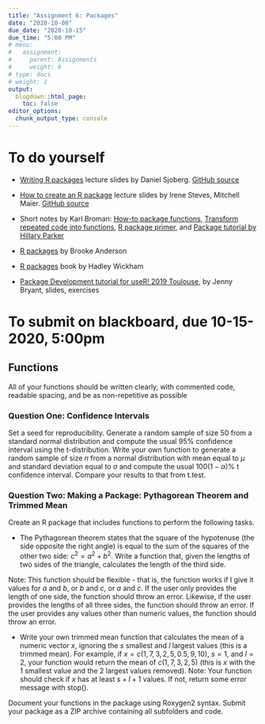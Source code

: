 ```yaml
---
title: "Assignment 6: Packages"
date: "2020-10-08"
due_date: "2020-10-15"
due_time: "5:00 PM"
# menu:
#   assignment:
#     parent: Assignments
#     weight: 6
# type: docs
# weight: 1
output:
  blogdown::html_page:
    toc: false
editor_options: 
  chunk_output_type: console
---
```


# To do yourself

- [Writing R packages](http://www.danieldsjoberg.com/writing-R-packages/#1) lecture slides by Daniel Sjoberg. [GitHub source](https://github.com/ddsjoberg/writing-R-packages)

- [How to create an R package](https://isteves.github.io/r-pkg-intro/Presentation.html#/) lecture slides by Irene Steves, Mitchell Maier. [GitHub source](https://github.com/isteves/r-pkg-intro)

- Short notes by Karl Broman: [How-to package functions](http://kbroman.org/steps2rr/pages/packages.html), [Transform repeated code into functions](http://kbroman.org/steps2rr/pages/functions.html), [R package primer](http://kbroman.org/pkg_primer/), and [Package tutorial by Hillary Parker](https://hilaryparker.com/2014/04/29/writing-an-r-package-from-scratch/) 

- [R packages](https://geanders.github.io/RProgrammingForResearch/reproducible-research-3.html) by Brooke Anderson

- [R packages](http://r-pkgs.had.co.nz/) book by Hadley Wickham

- [Package Development tutorial for useR! 2019 Toulouse](https://github.com/jennybc/pkg-dev-tutorial), by Jenny Bryant, slides, exercises

# To submit on blackboard, due 10-15-2020, 5:00pm

## Functions
All of your functions should be written clearly, with commented code, readable spacing, and be as non-repetitive as possible 

### Question One: Confidence Intervals
Set a seed for reproducibility. Generate a random sample of size $50$ from a standard normal distribution and compute the usual $95\%$ confidence interval using the t-distribution. Write your own function to generate a random sample of size $n$ from a normal distribution with mean equal to $\mu$ and standard deviation equal to $\sigma$ and compute the usual $100(1−\alpha)\%$ t confidence interval. Compare your results to that from t.test.

### Question Two: Making a Package: Pythagorean Theorem and Trimmed Mean
Create an R package that includes functions to perform the following tasks.

- The Pythagorean theorem states that the square of the hypotenuse (the side opposite the right angle) is equal to the sum of the squares of the other two side: $c^2=a^2+b^2$. Write a function that, given the lengths of two sides of the triangle, calculates the length of the third side.

Note: This function should be flexible - that is, the function works if I give it values for $a$ and $b$, or $b$ and $c$, or $a$ and $c$. If the user only provides the length of one side, the function should throw an error. Likewise, if the user provides the lengths of all three sides, the function should throw an error. If the user provides any values other than numeric values, the function should throw an error.

- Write your own trimmed mean function that calculates the mean of a numeric vector $x$, ignoring the $s$ smallest and $l$ largest values (this is a trimmed mean). For example, if $x=c(1,7,3,2,5,0.5,9,10)$, $s=1$, and $l=2$, your function would return the mean of $c(1,7,3,2,5)$ (this is $x$ with the $1$ smallest value and the $2$ largest values removed). Note: Your function should check if $x$ has at least $s+l+1$ values. If not, return some error message with stop().

Document your functions in the package using Roxygen2 syntax. Submit your package as a ZIP archive containing all subfolders and code.